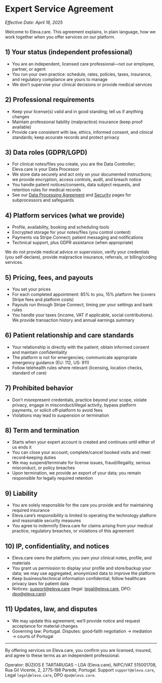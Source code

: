 # Expert Service Agreement

_Effective Date: April 16, 2025_

Welcome to Eleva.care. This agreement explains, in plain language, how we work together when you offer services on our platform.

## 1) Your status (independent professional)

- You are an independent, licensed care professional—not our employee, partner, or agent
- You run your own practice: schedule, rates, policies, taxes, insurance, and regulatory compliance are yours to manage
- We don’t supervise your clinical decisions or provide medical services

## 2) Professional requirements

- Keep your license(s) valid and in good standing; tell us if anything changes
- Maintain professional liability (malpractice) insurance (keep proof available)
- Provide care consistent with law, ethics, informed consent, and clinical standards; keep accurate records and protect privacy

## 3) Data roles (GDPR/LGPD)

- For clinical notes/files you create, you are the Data Controller; Eleva.care is your Data Processor
- We store data securely and act only on your documented instructions; we provide encryption, access controls, audit, and breach notice
- You handle patient notices/consents, data subject requests, and retention rules for medical records
- See our [Data Processing Agreement](/trust/dpa) and [Security](/trust/security) pages for subprocessors and safeguards

## 4) Platform services (what we provide)

- Profile, availability, booking and scheduling tools
- Encrypted storage for your notes/files (you control content)
- Payments via Stripe Connect; patient messaging and notifications
- Technical support, plus GDPR assistance (when appropriate)

We do not provide medical advice or supervision, verify your credentials (you self‑declare), provide malpractice insurance, referrals, or billing/coding services.

## 5) Pricing, fees, and payouts

- You set your prices
- For each completed appointment: 85% to you, 15% platform fee (covers Stripe fees and platform costs)
- Payouts run through Stripe Connect, timing per your settings and bank rules
- You handle your taxes (income, VAT if applicable, social contributions). We provide transaction history and annual earnings summary

## 6) Patient relationship and care standards

- Your relationship is directly with the patient; obtain informed consent and maintain confidentiality
- The platform is not for emergencies; communicate appropriate emergency guidance (EU: 112, US: 911)
- Follow telehealth rules where relevant (licensing, location checks, standard of care)

## 7) Prohibited behavior

- Don’t misrepresent credentials, practice beyond your scope, violate privacy, engage in misconduct/illegal activity, bypass platform payments, or solicit off‑platform to avoid fees
- Violations may lead to suspension or termination

## 8) Term and termination

- Starts when your expert account is created and continues until either of us ends it
- You can close your account; complete/cancel booked visits and meet record‑keeping duties
- We may suspend/terminate for license issues, fraud/illegality, serious misconduct, or policy breaches
- Upon termination, we provide an export of your data; you remain responsible for legally required retention

## 9) Liability

- You are solely responsible for the care you provide and for maintaining required insurance
- Eleva.care’s responsibility is limited to operating the technology platform and reasonable security measures
- You agree to indemnify Eleva.care for claims arising from your medical practice, regulatory breaches, or violations of this agreement

## 10) IP, confidentiality, and notices

- Eleva.care owns the platform; you own your clinical notes, profile, and materials
- You grant us permission to display your profile and store/backup your data; we may use aggregated, anonymized data to improve the platform
- Keep business/technical information confidential; follow healthcare privacy laws for patient data
- Notices: support@eleva.care (legal: legal@eleva.care, DPO: dpo@eleva.care)

## 11) Updates, law, and disputes

- We may update this agreement; we’ll provide notice and request acceptance for material changes
- Governing law: Portugal. Disputes: good‑faith negotiation → mediation → courts of Portugal

---

By offering services on Eleva.care, you confirm you are licensed, insured, and agree to these terms as an independent professional.

Operator: BÚZIOS E TARTARUGAS – LDA (Eleva.care), NIPC/VAT 515001708, Rua Gil Vicente, 2, 2775‑198 Parede, Portugal. Support `support@eleva.care`, Legal `legal@eleva.care`, DPO `dpo@eleva.care`.
